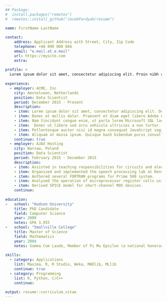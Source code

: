 ```yaml
---
## Package: 
#  install.packages("remotes")
#  remotes::install_github("JacekPardyak/resume")

name: FirstName LastName
    
contact:
    address: Applicant Address with Street, City, Zip Code
    telephone: +48 999 000 666
    email: "e.mail.at.e.mail"
    url: https://mysite.com
    extra:
    
profile: >
  Lorem ipsum dolor sit amet, consectetur adipiscing elit. Proin nibh augue, suscipit a, scelerisque sed, lacinia in, mi. Cras vel lorem. Etiam pellentesque aliquet tellus. Phasellus pharetra nulla ac diam. Quisque semper justo at risus. Donec venenatis, turpis vel hendrerit interdum, dui ligula ultricies purus, sed posuere libero dui id orci. 
  
experience:
  - employer: ACME, Inc
    city: Amstelveen, Netherlands
    position: Data Scientist
    period: December 2015 - Present
    description: 
    - item: Lorem ipsum dolor sit amet, consectetur adipiscing elit. Donec a diam lectus.
    - item: Donec et mollis dolor. Praesent et diam eget libero Adobe Coldfusion egestas mattis sit amet vitae augue.
    - item: Nam tincidunt congue enim, ut porta lorem Microsoft SQL lacinia consectetur.
    - item:  Donec ut libero sed arcu vehicula ultricies a non tortor. Lorem ipsum dolor sit amet, consectetur adipiscing elit.
    - item: Pellentesque auctor nisi id magna consequat JavaScript sagittis.
    - item: Aliquam at massa ipsum. Quisque bash bibendum purus convallis nulla ultrices ultricies.
    continue: true
  - employer: AJAX Hosting
    city: Warsaw, Poland
    position: Data Scientist
    period: February 2015 - December 2015
    description:
    - item: Assisted in teaching responsibilities for circuits and electronics courses.
    - item: Organized and implemented the speech processing lab at Rensselaer. 
    - item: Authored several FORTRAN programs for Prime 500 system. 
    - item: Analyzed the operation of microprocessor register cells using SPICE and circuit analysis techniques. 
    - item: Derived SPICE model for short-channel MOS devices. 
    continue:
  
education:
-   school: "Hudson University"
    title: PhD Candidate
    field: Computer Science
    year: 2009
    notes: GPA 3.955
-   school: "Smallville College"
    title: Master of Science
    field: Mathematics
    year: 2004
    notes: Summa Cum Laude, Member of Pi Mu Epsilon (a national honorary mathematics society)
    
skills:
  - category: Applications
    list: Maxima, R, R Studio, Weka, MADlib, MLlib
    continue: true
  - category: Programming
    list: R, Python, C/C++
    continue: 

output: resume::curriculum_vitae
---
```


<!-- Custom LaTeX, such as an atheltics section can be used -->
\begin{rSection}{Athletics}
\textbf{Ice Hockey} \emph{Goaltender} | \textbf{Hudson University} | 2000--2004 \\
\textbf{Curling} \emph{Vice Skip} | \textbf{Hudson University} | 2000--2004
\end{rSection}

